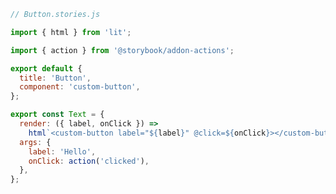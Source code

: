 ```js
// Button.stories.js

import { html } from 'lit';

import { action } from '@storybook/addon-actions';

export default {
  title: 'Button',
  component: 'custom-button',
};

export const Text = {
  render: ({ label, onClick }) =>
    html`<custom-button label="${label}" @click=${onClick}></custom-button>`,
  args: {
    label: 'Hello',
    onClick: action('clicked'),
  },
};
```
